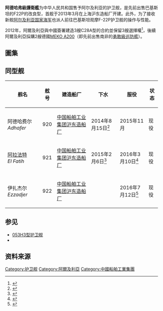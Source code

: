 {{Multiple issues|
{{expand|time=2016-08-20T23:50:32+00:00}}
{{expert needed|time=2016-08-20T23:50:32+00:00}}
}}
{{軍艦模板
|名稱= 阿德哈弗級護衛艦 [[File:Flag_of_Algeria.svg|30px]]<br />Adhafer-class corvette
|名稱2= 
|圖片=[[File:C28A-El-Fateh921.jpg|300px]]
|照片說明=[[阿尔及利亚国家海军|阿尔及利亚国家海军]]的阿德哈弗級
|圖片2= 
|照片說明2= 
|艦種= [[護衛艦|護衛艦]]
|艦名= 
|擁有國={{ALG}}
|前型=[[纳努契卡级导弹舰|纳努契卡级导弹舰]]
|次型=[[震慑级巡防舰|震慑级巡防舰]]
|同型=
|艦級= 阿德哈弗級
|製造= [[中國船舶工業集團|中國船舶工業集團]][[滬東中華造船|滬東造船廠]]
|下訂=  
|動工= 2013年
|下水= 2014年－？
|服役= 2015年－ 
|退役= 
|數量= 3艘
|結局= 
|除籍= 
|狀態= 現役
|排水= 
|基準= 2,880噸
|滿載= 3,000噸
|長度= 120公尺
|闊度= 14.4公尺
|吃水= 3.87公尺
|飛行= 
|航速= 30[[節|節]]
|燃料= 
|引擎= 4具MTU-1163 16V柴油發動機<br/>4 × Mecmar exhaust gas system
|發電機= 
|電力輸出= 
|續航= 
|乘員= 
|裝甲= 
|艦載機= [[韋斯特蘭山貓直升機|Mk140]]
|射控裝置= {{tsl|en|Type 345 Radar|345型射控雷達}}<br/>{{tsl|en|Type 347 Radar|347型射控雷達}}<br/>
|偵搜設備= 
{{tsl|en|SMART-S|SMART-S 3D雷達}}<br/>[[H/LJQ-364型搜索雷達|H/LJQ-364型搜索雷達]]<br/>2具導航雷達
|電戰系統=
|裝備=1座PJ-26（NG-16-1）单管76mm快炮<br/>2座[[H/PJ-12型7管30毫米艦炮|H/PJ-12型7管30毫米艦炮]]<br/>2具4連裝[[鷹擊83反艦飛彈|反艦飛彈]]發射器<br/>1座8連裝FM90N發射器（裝填[[紅旗-7近程防空飛彈|紅旗-7近程防空飛彈]]）<br/>2具3連裝324公厘魚雷發射器
|
}}
'''阿德哈弗級護衛艦'''为中华人民共和国售予阿尔及利亚的护卫舰，是先前出售巴基斯坦的F22P的改良型，首舰于2013年3月在上海沪东造船厂开建。此外，为了接收新舰[[阿尔及利亚国家海军|阿尔及利亚国家海军]]也派人前往巴基斯坦观摩F-22P护卫舰的操作与性能。

2012年，阿爾及利亞與中國簽署建造3艘C28A型的合約並保留3艘選擇權<ref>{{Cite web |url=https://www.defenceweb.co.za/sea/sea-sea/algeria-receives-third-c28a-corvette/ |title=Algeria receives third C28A corvette |access-date=2021-05-29 |archive-date=2021-06-02 |archive-url=https://web.archive.org/web/20210602220132/https://www.defenceweb.co.za/sea/sea-sea/algeria-receives-third-c28a-corvette/ |dead-url=no }}</ref>，後續阿爾及利亞採購2艘德國[[MEKO型護衛艦|MEKO A200]]（即先前出售南非的[[勇敢級巡防艦|勇敢級巡防艦]]）。

== 圖集 ==
{{columns-list|2|
*[[File:Corvette_C28A.jpg|缩略图]](C802)]]
}}

==同型舰==
{| class="wikitable" style="text-align:left"
!舰名||舷号||建造船厂||下水||服役||状态
|-
|阿德哈费尔 ''Adhafer''||920||[[中国船舶工业集团|中国船舶工业集团]][[沪东中华造船|沪东造船厂]]||2014年8月15日<ref name="First">{{cite web |url=http://www.janes.com/article/42238/first-algerian-c28a-corvette-launched-in-china |title=First Algerian C28A corvette Launched in China |access-date=2016-08-20 |archive-date=2015-04-29 |archive-url=https://web.archive.org/web/20150429095320/http://www.janes.com/article/42238/first-algerian-c28a-corvette-launched-in-china |dead-url=no }}</ref>||2015年11月||现役
|-
|[[亚西尔·阿拉法特|阿拉法特]]<br> ''El Fatih''||921||[[中国船舶工业集团|中国船舶工业集团]][[沪东中华造船|沪东造船厂]]||2015年2月6日<ref name="Second">{{cite web |url=http://www.janes.com/article/49059/second-c28a-corvette-launched-for-algeria |title=Second Algerian C28A corvette Launched in China |access-date=2016-08-20 |archive-date=2015-03-03 |archive-url=https://web.archive.org/web/20150303132226/http://www.janes.com/article/49059/second-c28a-corvette-launched-for-algeria |dead-url=no }}</ref>||2016年3月10日<ref>{{cite web|title=阿尔及利亚第二艘中国产C28A型导弹护卫舰正式服役|url=http://www.thepaper.cn/newsDetail_forward_1443879_1|language=zh|publisher=The Paper|date=2016年3月14日|accessdate=2016年3月15日|archive-date=2020年5月13日|archive-url=https://web.archive.org/web/20200513134748/http://www.thepaper.cn/newsDetail_forward_1443879_1|dead-url=no}}</ref>||现役
|-
|伊扎杰尔
''Ezzadjer''
|922||[[中国船舶工业集团|中国船舶工业集团]][[沪东中华造船|沪东造船厂]]|| ||2016年7月12日<ref>{{cite web|title=Algeria receives third Chinese-built C28A corvette|url=http://www.janes.com/article/62474/algeria-receives-third-chinese-built-c28a-corvette|publisher=IHS Jane Defence|date=22 2016年7月22日|accessdate=22 July 2016|archive-date=2017年6月23日|archive-url=https://web.archive.org/web/20170623182329/http://www.janes.com/article/62474/algeria-receives-third-chinese-built-c28a-corvette|dead-url=no}}</ref>||现役
|}
==参见==
*[[053H3型护卫舰|053H3型护卫舰]]{{CHN}}
*{{link-en|F-22P型巡防舰|F-22P Zulfiquar class frigate}}{{PAK}}

==资料来源==
{{reflist|2}}

[[Category:护卫舰|Category:护卫舰]]
[[Category:阿爾及利亞|Category:阿爾及利亞]]
[[Category:中國船舶工業集團|Category:中國船舶工業集團]]